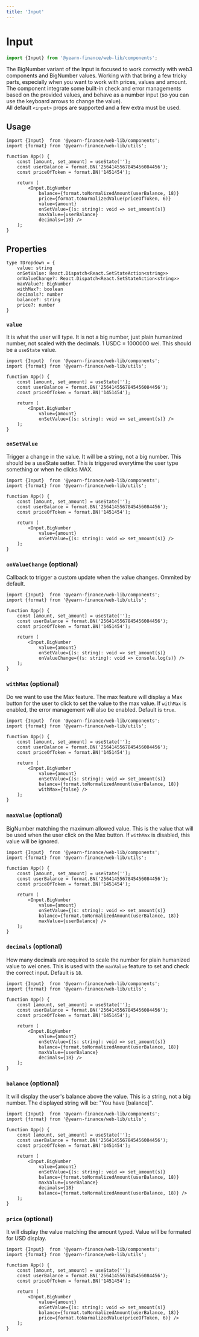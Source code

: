 ```yaml
---
title: 'Input'
---
```



# Input
```ts
import {Input} from '@yearn-finance/web-lib/components';
```
<InputExample />

The BigNumber variant of the Input is focused to work correctly with web3 components and BigNumber values. Working with that bring a few tricky parts, especially when you want to work with prices, values and amount.  
The component integrate some built-in check and error managements based on the provided values, and behave as a number input (so you can use the keyboard arrows to change the value).   
All default `<input>` props are supported and a few extra must be used. 

## Usage

```tsx
import {Input}  from '@yearn-finance/web-lib/components';
import {format} from '@yearn-finance/web-lib/utils';

function App() {
	const [amount, set_amount] = useState('');
	const userBalance = format.BN('2564145567845456084456');
	const priceOfToken = format.BN('1451454');

	return (
		<Input.BigNumber
			balance={format.toNormalizedAmount(userBalance, 18)}
			price={format.toNormalizedValue(priceOfToken, 6)}
			value={amount}
			onSetValue={(s: string): void => set_amount(s)}
			maxValue={userBalance}
			decimals={18} />
	);
}
```

## Properties

```tsx
type TDropdown = {
	value: string
	onSetValue: React.Dispatch<React.SetStateAction<string>>
	onValueChange?: React.Dispatch<React.SetStateAction<string>>
	maxValue?: BigNumber
	withMax?: boolean
	decimals?: number
	balance?: string
	price?: number
}
```

### `value`
It is what the user will type. It is not a big number, just plain humanized number, not scaled with the decimals. 1 USDC = 1000000 wei. This should be a `useState` value.
```tsx {11}
import {Input}  from '@yearn-finance/web-lib/components';
import {format} from '@yearn-finance/web-lib/utils';

function App() {
	const [amount, set_amount] = useState('');
	const userBalance = format.BN('2564145567845456084456');
	const priceOfToken = format.BN('1451454');

	return (
		<Input.BigNumber
			value={amount}
			onSetValue={(s: string): void => set_amount(s)} />
	);
}
```

### `onSetValue`
Trigger a change in the value. It will be a string, not a big number. This should be a useState setter. This is triggered everytime the user type something or when he clicks MAX.
```tsx {12}
import {Input}  from '@yearn-finance/web-lib/components';
import {format} from '@yearn-finance/web-lib/utils';

function App() {
	const [amount, set_amount] = useState('');
	const userBalance = format.BN('2564145567845456084456');
	const priceOfToken = format.BN('1451454');

	return (
		<Input.BigNumber
			value={amount}
			onSetValue={(s: string): void => set_amount(s)} />
	);
}
```


### `onValueChange` (optional)
Callback to trigger a custom update when the value changes. Ommited by default.
```tsx {13}
import {Input}  from '@yearn-finance/web-lib/components';
import {format} from '@yearn-finance/web-lib/utils';

function App() {
	const [amount, set_amount] = useState('');
	const userBalance = format.BN('2564145567845456084456');
	const priceOfToken = format.BN('1451454');

	return (
		<Input.BigNumber
			value={amount}
			onSetValue={(s: string): void => set_amount(s)}
			onValueChange={(s: string): void => console.log(s)} />
	);
}
```


### `withMax` (optional)
Do we want to use the Max feature. The max feature will display a Max button for the user to click to set the value to the max value. If `withMax` is enabled, the error management will also be enabled. Default is `true`.  
```tsx {14}
import {Input}  from '@yearn-finance/web-lib/components';
import {format} from '@yearn-finance/web-lib/utils';

function App() {
	const [amount, set_amount] = useState('');
	const userBalance = format.BN('2564145567845456084456');
	const priceOfToken = format.BN('1451454');

	return (
		<Input.BigNumber
			value={amount}
			onSetValue={(s: string): void => set_amount(s)}
			balance={format.toNormalizedAmount(userBalance, 18)}
			withMax={false} />
	);
}
```

### `maxValue` (optional)
BigNumber matching the maximum allowed value. This is the value that will be used when the user click on the Max button. If `withMax` is disabled, this value will be ignored.  
```tsx {14}
import {Input}  from '@yearn-finance/web-lib/components';
import {format} from '@yearn-finance/web-lib/utils';

function App() {
	const [amount, set_amount] = useState('');
	const userBalance = format.BN('2564145567845456084456');
	const priceOfToken = format.BN('1451454');

	return (
		<Input.BigNumber
			value={amount}
			onSetValue={(s: string): void => set_amount(s)}
			balance={format.toNormalizedAmount(userBalance, 18)}
			maxValue={userBalance} />
	);
}
```

### `decimals` (optional)
How many decimals are required to scale the number for plain humanized value to wei ones. This is used with the `maxValue` feature to set and check the correct input. Default is `18`.
```tsx {15}
import {Input}  from '@yearn-finance/web-lib/components';
import {format} from '@yearn-finance/web-lib/utils';

function App() {
	const [amount, set_amount] = useState('');
	const userBalance = format.BN('2564145567845456084456');
	const priceOfToken = format.BN('1451454');

	return (
		<Input.BigNumber
			value={amount}
			onSetValue={(s: string): void => set_amount(s)}
			balance={format.toNormalizedAmount(userBalance, 18)}
			maxValue={userBalance}
			decimals={18} />
	);
}
```

### `balance` (optional)
It will display the user's balance above the value. This is a string, not a big number. The displayed string will be: "You have [balance]".
```tsx {16}
import {Input}  from '@yearn-finance/web-lib/components';
import {format} from '@yearn-finance/web-lib/utils';

function App() {
	const [amount, set_amount] = useState('');
	const userBalance = format.BN('2564145567845456084456');
	const priceOfToken = format.BN('1451454');

	return (
		<Input.BigNumber
			value={amount}
			onSetValue={(s: string): void => set_amount(s)}
			balance={format.toNormalizedAmount(userBalance, 18)}
			maxValue={userBalance}
			decimals={18}
			balance={format.toNormalizedAmount(userBalance, 18)} />
	);
}
```

### `price` (optional)
It will display the value matching the amount typed. Value will be formated for USD display.
```tsx {14}
import {Input}  from '@yearn-finance/web-lib/components';
import {format} from '@yearn-finance/web-lib/utils';

function App() {
	const [amount, set_amount] = useState('');
	const userBalance = format.BN('2564145567845456084456');
	const priceOfToken = format.BN('1451454');

	return (
		<Input.BigNumber
			value={amount}
			onSetValue={(s: string): void => set_amount(s)}
			balance={format.toNormalizedAmount(userBalance, 18)}
			price={format.toNormalizedValue(priceOfToken, 6)} />
	);
}
```